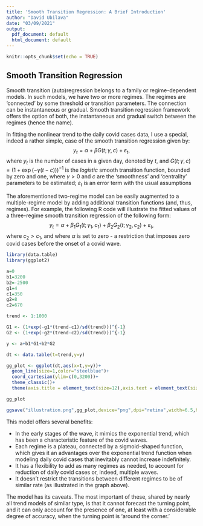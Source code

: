 ```yaml
---
title: 'Smooth Transition Regression: A Brief Introduction'
author: "David Ubilava"
date: "03/09/2021"
output:
  pdf_document: default
  html_document: default
---
```


```r
knitr::opts_chunk$set(echo = TRUE)
```

## Smooth Transition Regression

Smooth transition (auto)regression belongs to a family or regime-dependent models. In such models, we have two or more regimes. The regimes are 'connected' by some threshold or transition parameters. The connection can be instantaneous or gradual. Smooth transition regression framework offers the option of both, the instantaneous and gradual switch between  the regimes (hence the name). 

In fitting the nonlinear trend to the daily covid cases data, I use a special, indeed a rather simple, case of the smooth transition regression given by: $$y_t = \alpha+\beta G(t;\gamma,c)+\varepsilon_t,$$ where $y_t$ is the number of cases in a given day, denoted by $t$, and $G(t;\gamma,c) = (1+\exp(-\gamma(t-c)))^{-1}$ is the *logistic* smooth transition function, bounded by zero and one, where $\gamma > 0$ and $c$ are the 'smoothness' and 'centrality' parameters to be estimated; $\varepsilon_t$ is an error term with the usual assumptions

The aforementioned two-regime model can be easily augmented to a multiple-regime model by adding additional transition functions (and, thus, regimes). For example, the following R code will illustrate the fitted values of a three-regime smooth transition regression of the following form: $$y_t = \alpha+\beta_1 G_1(t;\gamma_1,c_1)+\beta_2 G_2(t;\gamma_2,c_2)+\varepsilon_t,$$ where $c_2 > c_1$, and where $\alpha$ is set to zero - a restriction that imposes zero covid cases before the onset of a covid wave.  

```r
library(data.table)
library(ggplot2)

a=0
b1=3200
b2=-2500
g1=4
c1=350
g2=8
c2=670

trend <- 1:1000

G1 <- (1+exp(-g1*(trend-c1)/sd(trend)))^{-1}
G2 <- (1+exp(-g2*(trend-c2)/sd(trend)))^{-1}

y <- a+b1*G1+b2*G2

dt <- data.table(t=trend,y=y)

gg_plot <- ggplot(dt,aes(x=t,y=y))+
  geom_line(size=1,color="steelblue")+
  coord_cartesian(ylim=c(0,3200))+
  theme_classic()+
  theme(axis.title = element_text(size=12),axis.text = element_text(size=10))

gg_plot

ggsave("illustration.png",gg_plot,device="png",dpi="retina",width=6.5,height=3.5)
```

This model offers several benefits:

- In the early stages of the wave, it mimics the exponential trend, which has been a characteristic feature of the covid waves.
- Each regime is a plateau, connected by a sigmoid-shaped function, which gives it an advantages over the exponential trend function when modeling daily covid cases that inevitably cannot increase indefinitely.
- It has a flexibility to add as many regimes as needed, to account for reduction of daily covid cases or, indeed, multiple waves.
- It doesn't restrict the transitions between different regimes to be of similar rate (as illustrated in the graph above).

The model has its caveats. The most important of these, shared by nearly all trend models of similar type, is that it cannot forecast the turning point, and it can only account for the presence of one, at least with a considerable degree of accuracy, when the turning point is 'around the corner.' 